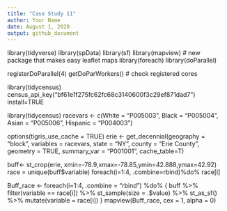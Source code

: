 ```yaml
---
title: "Case Study 11"
author: Your Name
date: August 1, 2020
output: github_document
---
```


library(tidyverse)
library(spData)
library(sf)
library(mapview) # new package that makes easy leaflet maps
library(foreach)
library(doParallel)


registerDoParallel(4)
getDoParWorkers() # check registered cores

library(tidycensus)
census_api_key("bf61e1f275fc62fc68c3140600f3c29ef871dad7")
install=TRUE

library(tidycensus)
racevars <- c(White = "P005003", 
              Black = "P005004", 
              Asian = "P005006", 
              Hispanic = "P004003")

options(tigris_use_cache = TRUE)
erie <- get_decennial(geography = "block", variables = racevars, 
                  state = "NY", county = "Erie County", geometry = TRUE,
                  summary_var = "P001001", cache_table=T) 
                  

buff<- st_crop(erie, xmin=-78.9,xmax=-78.85,ymin=42.888,ymax=42.92)
  race = unique(buff$variable)
  foreach(i=1:4, .combine=rbind)%do%
  race[i]
  
  Buff_race <- foreach(i=1:4, .combine = "rbind") %do% {
  buff %>% 
    filter(variable == race[i]) %>% 
    st_sample(size = .$value) %>% 
    st_as_sf() %>% 
    mutate(variable = race[i])
}
mapview(Buff_race, 
        cex = 1, 
        alpha = 0)  



